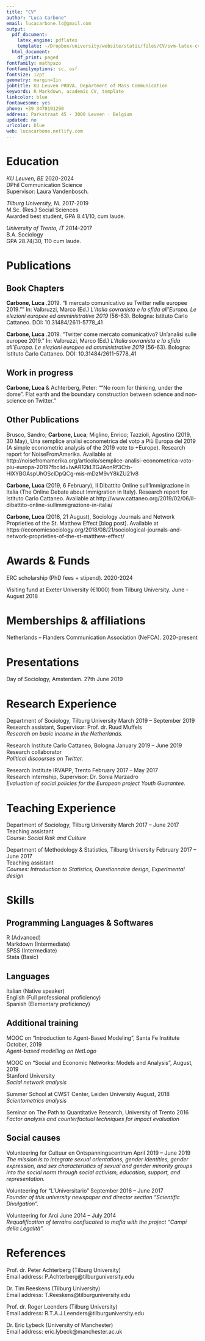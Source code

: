 ```yaml
---
title: "CV"
author: "Luca Carbone"
email: lucacarbone.lc@gmail.com
output:
  pdf_document:
    latex_engine: pdflatex
    template: ~/Dropbox/university/website/static/files/CV/svm-latex-cv.tex
  html_document:
    df_print: paged
fontfamily: mathpazo
fontfamilyoptions: sc, osf
fontsize: 12pt
geometry: margin=1in
jobtitle: KU Leuven PROVA, Department of Mass Communication
keywords: R Markdown, academic CV, template
linkcolor: blue
fontawesome: yes
phone: +39 3478191290
address: Parkstraat 45 · 3000 Leuven · Belgium
updated: no
urlcolor: blue
web: lucacarbone.netlify.com
---
```


# Education
\vspace{-10pt}
\rule{1\linewidth}{\linethickness}

*KU Leuven, BE* \hfill \begingroup\small 2020-2024\endgroup\
DPhil Communication Science\
Supervisor: Laura Vandenbosch.

*Tilburg University, NL* \hfill \begingroup\small 2017-2019\endgroup\
M.Sc. (Res.) Social Sciences\
Awarded best student, GPA 8.41/10, cum laude.

*University of Trento, IT* \hfill \begingroup\small 2014-2017\endgroup\
B.A. Sociology\
GPA 28.74/30, 110 cum laude.

# Publications
\vspace{-10pt}
\rule{1\linewidth}{\linethickness}

## Book Chapters

__Carbone, Luca__ .2019. "Il mercato comunicativo su Twitter nelle europee 2019."" In: Valbruzzi, Marco (Ed.) *L’Italia sovranista e la sfida all’Europa. Le elezioni europee ed amministrative 2019* (56-63). Bologna: Istituto Carlo Cattaneo. DOI: 10.31484/2611-5778_41

__Carbone, Luca__ .2019. "Twitter come mercato comunicativo? Un’analisi sulle europee 2019." In: Valbruzzi, Marco (Ed.) *L’Italia sovranista e la sfida all’Europa. Le elezioni europee ed amministrative 2019* (56-63). Bologna: Istituto Carlo Cattaneo. DOI: 10.31484/2611-5778_41
\newline

## Work in progress

__Carbone, Luca__ & Achterberg, Peter: "“No room for thinking, under the dome”. Flat earth and the boundary construction between science and non- science on Twitter."
\newline

## Other Publications

Brusco, Sandro; __Carbone, Luca__; Miglino, Enrico; Tazzioli, Agostino (2019, 30 May), Una semplice analisi econometrica del voto a Più Europa del 2019 (A simple econometric analysis of the 2019 vote to +Europe). Research report for NoiseFromAmerika. Available at http://noisefromamerika.org/articolo/semplice-analisi-econometrica-voto-piu-europa-2019?fbclid=IwAR12kLTGJAonRf3Ctb-HlXYBGAspUhOSclDpQCg-mis-mDzM9vY8kZU21v8

__Carbone, Luca__ (2019, 6 February), Il Dibattito Online sull’Immigrazione in Italia (The Online Debate about Immigration in Italy). Research report for Istituto Carlo Cattaneo. Available at http://www.cattaneo.org/2019/02/06/il-dibattito-online-sullimmigrazione-in-italia/

__Carbone, Luca__ (2018, 21 August), Sociology Journals and Network Proprieties of the St. Matthew Effect [blog post]. Available at https://economicsociology.org/2018/08/21/sociological-journals-and-network-proprieties-of-the-st-matthew-effect/

# Awards & Funds
\vspace{-10pt}
\rule{1\linewidth}{\linethickness}

ERC scholarship (PhD fees + stipend). \hfill \begingroup\small 2020-2024 \endgroup

Visiting fund at Exeter University (€1000) from Tilburg University. \hfill \begingroup\small June - August 2018\endgroup

# Memberships & affiliations
\vspace{-10pt}
\rule{1\linewidth}{\linethickness}

Netherlands – Flanders Communication Association (NeFCA). \hfill \begingroup\small 2020-present\endgroup

# Presentations
\vspace{-10pt}
\rule{1\linewidth}{\linethickness}

Day of Sociology, Amsterdam. \hfill \begingroup\small 27th June 2019\endgroup

# Research Experience
\vspace{-10pt}
\rule{1\linewidth}{\linethickness}

Department of Sociology, Tilburg University \hfill \begingroup\small March 2019 – September 2019\endgroup\
Research assistant, Supervisor: Prof. dr. Ruud Muffels\
*Research on basic income in the Netherlands.*

Research Institute Carlo Cattaneo, Bologna \hfill \begingroup\small January 2019 – June 2019\endgroup\
Research collaborator\
*Political discourses on Twitter.*

Research Institute IRVAPP, Trento \hfill \begingroup\small February 2017 – May 2017\endgroup\
Research internship, Supervisor: Dr. Sonia Marzadro\
*Evaluation of social policies for the European project Youth Guarantee.*

# Teaching Experience
\vspace{-10pt}
\rule{1\linewidth}{\linethickness}

Department of Sociology, Tilburg University \hfill \begingroup\small March 2017 – June 2017\endgroup\
Teaching assistant\
*Course: Social Risk and Culture*

Department of Methodology & Statistics, Tilburg University \hfill \begingroup\small February 2017 – June 2017\endgroup\
Teaching assistant\
*Courses: Introduction to Statistics, Questionnaire design, Experimental design*

# Skills
\vspace{-10pt}
\rule{1\linewidth}{\linethickness}

## Programming Languages & Softwares
R (Advanced)\
Markdown (Intermediate)\
SPSS (Intermediate)\
Stata (Basic)
\newline

## Languages
Italian (Native speaker)\
English (Full professional proficiency)\
Spanish (Elementary proficiency)
\newline

## Additional training
MOOC on “Introduction to Agent-Based Modeling”, Santa Fe Institute \hfill \begingroup\small October, 2019\endgroup\
*Agent-based modelling on NetLogo*

MOOC on “Social and Economic Networks: Models and Analysis”, \hfill \begingroup\small August, 2019\endgroup\
Stanford University\
*Social network analysis*

Summer School at CWST Center, Leiden University \hfill \begingroup\small August, 2018\endgroup\
*Scientometrics analysis*

Seminar on The Path to Quantitative Research, University of Trento \hfill \begingroup\small 2016\endgroup\
*Factor analysis and counterfactual techniques for impact evaluation*
\newline

## Social causes
Volunteering for Cultuur en Ontspanningscentrum \hfill \begingroup\small April 2019 – June 2019\endgroup\
*The mission is to integrate sexual orientations, gender identities, gender expression, and sex characteristics of sexual and gender minority groups into the social norm through social activism, education, support, and representation.*

Volunteering for “L’Universitario” \hfill \begingroup\small September 2016 – June 2017\endgroup\
*Founder of this university newspaper and director section “Scientific Divulgation”.*

Volunteering for Arci \hfill \begingroup\small June 2014 – July 2014\endgroup\
*Requalification of terrains confiscated to mafia with the project “Campi della Legalità”.*

# References
\vspace{-10pt}
\rule{1\linewidth}{\linethickness}

Prof. dr. Peter Achterberg (Tilburg University)\
Email address: P.Achterberg@tilburguniversity.edu

Dr. Tim Reeskens (Tilburg University)\
Email address: T.Reeskens@tilburguniversity.edu

Prof. dr. Roger Leenders (Tilburg University)\
Email address: R.T.A.J.Leenders@tilburguniversity.edu

Dr. Eric Lybeck (University of Manchester)\
Email address: eric.lybeck@manchester.ac.uk
